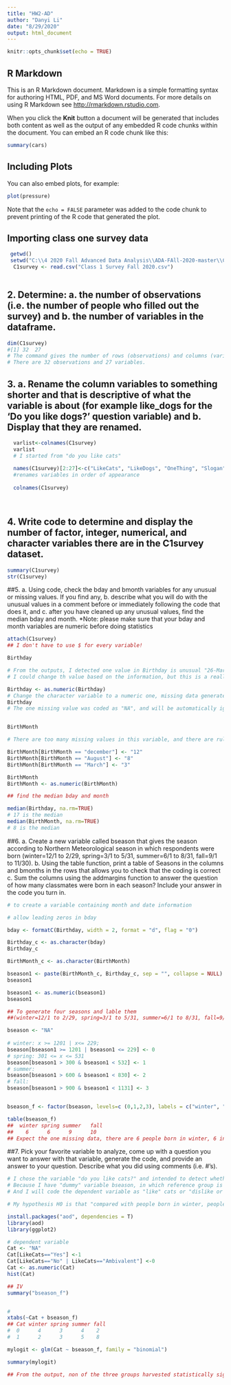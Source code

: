 ```yaml
---
title: "HW2-AD"
author: "Danyi Li"
date: "8/29/2020"
output: html_document
---
```


```r
knitr::opts_chunk$set(echo = TRUE)
```

## R Markdown

This is an R Markdown document. Markdown is a simple formatting syntax for authoring HTML, PDF, and MS Word documents. For more details on using R Markdown see <http://rmarkdown.rstudio.com>.

When you click the **Knit** button a document will be generated that includes both content as well as the output of any embedded R code chunks within the document. You can embed an R code chunk like this:

```r
summary(cars)
```

## Including Plots

You can also embed plots, for example:

```r
plot(pressure)
```

Note that the `echo = FALSE` parameter was added to the code chunk to prevent printing of the R code that generated the plot.

## Importing class one survey data

```r
 getwd()
 setwd("C:\\4 2020 Fall Advanced Data Analysis\\ADA-FAll-2020-master\\Class One")
  C1survey <- read.csv("Class 1 Survey Fall 2020.csv")
 
```
 

## 2. Determine: a. the number of observations (i.e. the number of people who filled out the survey) and b. the number of variables in the dataframe.
```r
dim(C1survey)
#[1] 32  27
# The command gives the number of rows (observations) and columns (variables.
# There are 32 observations and 27 variables.

```

## 3. a. Rename the column variables to something shorter and that is descriptive of what the variable is about (for example like_dogs for the ‘Do you like dogs?’ question variable) and b. Display that they are renamed.
```r
  varlist<-colnames(C1survey)
  varlist
  # I started from "do you like cats"
  
  names(C1survey)[2:27]<-c("LikeCats", "LikeDogs", "OneThing", "Slogan", "WeekDays", "Sleep", "Food", "Drink", "Season", "Month", "Hobby", "Degree", "Specialization", "Software", "R", "Coding", "HowLong", "ThreeThings", "MajorArea", "Number", "Birthday", "BirthMonth", "Country", "State", "City", "Education") 
  #renames variables in order of appearance
  
  colnames(C1survey) 

  
```

## 4. Write code to determine and display the number of factor, integer, numerical, and character variables there are in the C1survey dataset.
```r

summary(C1survey)
str(C1survey)


```

##5. a. Using code, check the bday and bmonth variables for any unusual or missing values. If you find any, b. describe what you will do with the unusual values in a comment before or immediately following the code that does it, and c. after you have cleaned up any unusual values, find the median bday and month. *Note: please make sure that your bday and month variables are numeric before doing statistics
```r
attach(C1survey)
## I don't have to use $ for every variable!

Birthday

# From the outputs, I detected one value in Birthday is unusual "26-Mar"
# I could change th value based on the information, but this is a really small dataset. Maybe in most cases, it is impossible for me to correct all of the unusual values, so I will just treat it as a missing data.

Birthday <- as.numeric(Birthday)
# Change the character variable to a numeric one, missing data generated.
Birthday
# The one missing value was coded as "NA", and will be automatically ignored when perform statistics.


BirthMonth

# There are too many missing values in this variable, and there are rules to follow when re-code this variable, so I changed the unusual values.

BirthMonth[BirthMonth == "december"] <- "12"
BirthMonth[BirthMonth == "August"] <- "8"
BirthMonth[BirthMonth == "March"] <- "3"

BirthMonth
BirthMonth <- as.numeric(BirthMonth)

## find the median bday and month

median(Birthday, na.rm=TRUE)
# 17 is the median
median(BirthMonth, na.rm=TRUE)
# 8 is the median

```

##6. a. Create a new variable called bseason that gives the season according to Northern Meteorological season in which respondents were born (winter=12/1 to 2/29, spring=3/1 to 5/31, summer=6/1 to 8/31, fall=9/1 to 11/30). b. Using the table function, print a table of Seasons in the columns and bmonths in the rows that allows you to check that the coding is correct c. Sum the columns using the addmargins function to answer the question of how many classmates were born in each season? Include your answer in the code you turn in.

```r

# to create a variable containing month and date information

# allow leading zeros in bday

bday <- formatC(Birthday, width = 2, format = "d", flag = "0")

Birthday_c <- as.character(bday)
Birthday_c

BirthMonth_c <- as.character(BirthMonth)

bseason1 <- paste(BirthMonth_c, Birthday_c, sep = "", collapse = NULL)
bseason1

bseason1 <- as.numeric(bseason1)
bseason1

## To generate four seasons and lable them
##(winter=12/1 to 2/29, spring=3/1 to 5/31, summer=6/1 to 8/31, fall=9/1 to 11/30)

bseason <- "NA"
  
# winter: x >= 1201 | x<= 229; 
bseason[bseason1 >= 1201 | bseason1 <= 229] <- 0
# spring: 301 <= x <= 531
bseason[bseason1 > 300 & bseason1 < 532] <- 1
# summer: 
bseason[bseason1 > 600 & bseason1 < 830] <- 2
# fall:
bseason[bseason1 > 900 & bseason1 < 1131] <- 3


bseason_f <- factor(bseason, levels=c (0,1,2,3), labels = c("winter", "spring", "summer", "fall")) 

table(bseason_f)
##  winter spring summer   fall 
##    6      6      9      10 
## Expect the one missing data, there are 6 people born in winter, 6 in spring, 9 in summer and 10 in fall.

```

##7. Pick your favorite variable to analyze, come up with a question you want to answer with that variable, generate the code, and provide an answer to your question. Describe what you did using comments (i.e. #’s).

```r

# I chose the variable "do you like cats?" and intended to detect whether born season can predict the person like cats or not. 
# Because I have "dummy" variable bseason, in which reference group is the group of people born in winter.
# And I will code the dependent variable as "like" cats or "dislike or not sure" about cats. A logistic regression in which dependent variable is binary may anwer my question.

# My hypothesis H0 is that "compared with people born in winter, people born in other three seasons are more likely to like cats."

install.packages("aod", dependencies = T)
library(aod)
library(ggplot2)

# dependent variable
Cat <- "NA"
Cat[LikeCats=="Yes"] <-1
Cat[LikeCats=="No" | LikeCats=="Ambivalent"] <-0
Cat <- as.numeric(Cat)
hist(Cat)

## IV
summary("bseason_f")


# 
xtabs(~Cat + bseason_f)
## Cat winter spring summer fall
#  0      4      3      4    2
#  1      2      3      5    8

mylogit <- glm(Cat ~ bseason_f, family = "binomial")

summary(mylogit)

## From the output, non of the three groups harvested statistically significant connection withe the outcome variable, which means that compared with people born in winter, people born in spring, summer and fall did not more likely to like cats. The research hypothsis H0 is not supported.

```












